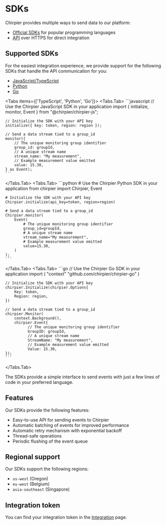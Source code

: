 
# SDKs

Chirpier provides multiple ways to send data to our platform:

- [Official SDKs](/docs/emit/sdk) for popular programming languages
- [API](/docs/emit/api) over HTTPS for direct integration

## Supported SDKs

For the easiest integration experience, we provide support for the following SDKs that handle the API communication for you:

- [JavaScript/TypeScript](/docs/emit/sdk/js)
- [Python](/docs/emit/sdk/python)
- [Go](/docs/emit/sdk/go)

<Tabs items={['TypeScript', 'Python', 'Go']}>
  <Tabs.Tab>
    ```javascript
    // Use the Chirpier JavaScript SDK in your application
    import { initialize, monitor, Event } from "@chirpier/chirpier-js";

    // Initialize the SDK with your API key
    initialize({ key: token, region: region });

    // Send a data stream tied to a group_id
    monitor({
        // The unique monitoring group identifier
        group_id: groupId,
        // A unique stream name
        stream_name: "My measurement",
        // Example measurement value emitted
        value: 15.30,
    } as Event);
    ```

  </Tabs.Tab>
  <Tabs.Tab>
    ```python
    # Use the Chirpier Python SDK in your application
    from chirpier import Chirpier, Event

    # Initialize the SDK with your API key
    Chirpier.initialize(api_key=token, region=region)

    # Send a data stream tied to a group_id
    Chirpier.monitor(
        Event(
            # The unique monitoring group identifier
            group_id=groupId,
            # A unique stream name
            stream_name="My measurement",
            # Example measurement value emitted
            value=15.30,
        )
    );
    ```

  </Tabs.Tab>
  <Tabs.Tab>
    ```go
    // Use the Chirpier Go SDK in your application
    import (
        "context"
        "github.com/chirpier/chirpier-go"
    )

    // Initialize the SDK with your API key
    chirpier.Initialize(chirpier.Options{
        Key: token,
        Region: region,
    })

    // Send a data stream tied to a group_id
    chirpier.Monitor(
        context.Background(),
        chirpier.Event{
              // The unique monitoring group identifier
              GroupID: groupId,
              // A unique stream name
              StreamName: "My measurement",
              // Example measurement value emitted
              Value: 15.30,
    });
    ```

  </Tabs.Tab>
</Tabs>

The SDKs provide a simple interface to send events with just a few lines of code in your preferred language.

## Features
Our SDKs provide the following features:

- Easy-to-use API for sending events to Chirpier
- Automatic batching of events for improved performance
- Automatic retry mechanism with exponential backoff
- Thread-safe operations
- Periodic flushing of the event queue

## Regional support

Our SDKs support the following regions:

- `us-west` (Oregon)
- `eu-west` (Belgium)
- `asia-southeast` (Singapore)

## Integration token

You can find your integration token in the [Integration](https://www.chirpier.co/teams/integration) page.
